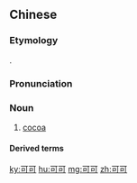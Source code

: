 ==Chinese==
{{zh-forms|gloss=-}}

===Etymology===
{{bor|zh|en|cocoa}}.

===Pronunciation===
{{zh-pron
|m=kěkě
|c=ho2 ho2
|cat=n
}}

===Noun===
{{zh-noun}}

# [[cocoa]]

====Derived terms====
{{zh-der|可可豆|可可粉|可可色|可可油|可可脂|熱可可}}

[[ky:可可]]
[[hu:可可]]
[[mg:可可]]
[[zh:可可]]